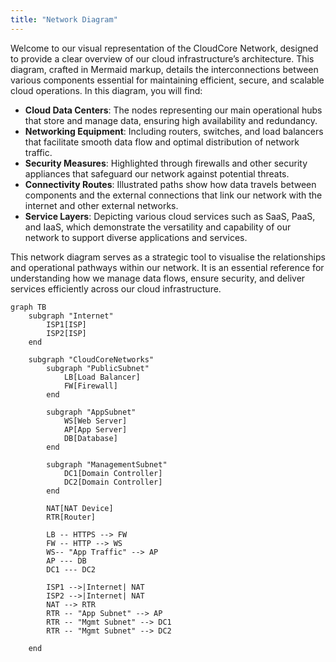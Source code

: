 ```yaml
---
title: "Network Diagram"
---
```


Welcome to our visual representation of the CloudCore Network, designed to
provide a clear overview of our cloud infrastructure's architecture. This
diagram, crafted in Mermaid markup, details the interconnections between various
components essential for maintaining efficient, secure, and scalable cloud
operations. In this diagram, you will find:

-   **Cloud Data Centers**: The nodes representing our main operational hubs
    that store and manage data, ensuring high availability and redundancy.
-   **Networking Equipment**: Including routers, switches, and load balancers
    that facilitate smooth data flow and optimal distribution of network
    traffic.
-   **Security Measures**: Highlighted through firewalls and other security
    appliances that safeguard our network against potential threats.
-   **Connectivity Routes**: Illustrated paths show how data travels between
    components and the external connections that link our network with the
    internet and other external networks.
-   **Service Layers**: Depicting various cloud services such as SaaS, PaaS, and
    IaaS, which demonstrate the versatility and capability of our network to
    support diverse applications and services.

This network diagram serves as a strategic tool to visualise the relationships
and operational pathways within our network. It is an essential reference for
understanding how we manage data flows, ensure security, and deliver services
efficiently across our cloud infrastructure.

```mermaid
graph TB
    subgraph "Internet"
        ISP1[ISP]
        ISP2[ISP]
    end

    subgraph "CloudCoreNetworks"
        subgraph "PublicSubnet"
            LB[Load Balancer]
            FW[Firewall]
        end

        subgraph "AppSubnet"
            WS[Web Server]
            AP[App Server]
            DB[Database]
        end

        subgraph "ManagementSubnet"
            DC1[Domain Controller]
            DC2[Domain Controller]
        end

        NAT[NAT Device]
        RTR[Router]

        LB -- HTTPS --> FW
        FW -- HTTP --> WS
        WS-- "App Traffic" --> AP
        AP --- DB
        DC1 --- DC2

        ISP1 -->|Internet| NAT
        ISP2 -->|Internet| NAT
        NAT --> RTR
        RTR -- "App Subnet" --> AP
        RTR -- "Mgmt Subnet" --> DC1
        RTR -- "Mgmt Subnet" --> DC2

    end
```
